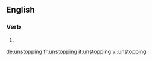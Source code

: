 ==English==

===Verb===
{{head|en|present participle}}

# {{present participle of|unstop|lang=en|nocat=1}}

[[de:unstopping]]
[[fr:unstopping]]
[[it:unstopping]]
[[vi:unstopping]]